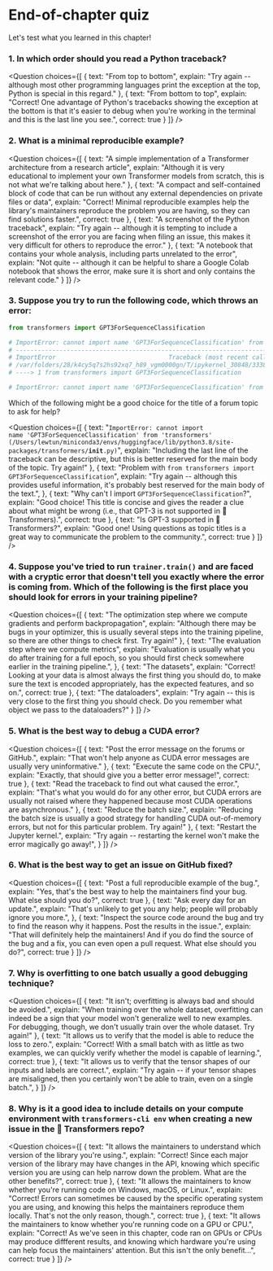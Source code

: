<!-- DISABLE-FRONTMATTER-SECTIONS -->

# End-of-chapter quiz

Let's test what you learned in this chapter!

### 1. In which order should you read a Python traceback?

<Question
	choices={[
		{
			text: "From top to bottom",
			explain: "Try again -- although most other programming languages print the exception at the top, Python is special in this regard."
		},
		{
			text: "From bottom to top",
			explain: "Correct! One advantage of Python's tracebacks showing the exception at the bottom is that it's easier to debug when you're working in the terminal and this is the last line you see.",
			correct: true
		}
	]}
/>

### 2. What is a minimal reproducible example?

<Question
	choices={[
		{
			text: "A simple implementation of a Transformer architecture from a research article",
			explain: "Although it is very educational to implement your own Transformer models from scratch, this is not what we're talking about here."
		},
		{
			text: "A compact and self-contained block of code that can be run without any external dependencies on private files or data",
			explain: "Correct! Minimal reproducible examples help the library's maintainers reproduce the problem you are having, so they can find solutions faster.",
			correct: true
		},
		{
			text: "A screenshot of the Python traceback",
			explain: "Try again -- although it is tempting to include a screenshot of the error you are facing when filing an issue, this makes it very difficult for others to reproduce the error."
		},
		{
			text: "A notebook that contains your whole analysis, including parts unrelated to the error",
			explain: "Not quite -- although it can be helpful to share a Google Colab notebook that shows the error, make sure it is short and only contains the relevant code."
		}
	]}
/>

### 3. Suppose you try to run the following code, which throws an error:

```py
from transformers import GPT3ForSequenceClassification

# ImportError: cannot import name 'GPT3ForSequenceClassification' from 'transformers' (/Users/lewtun/miniconda3/envs/huggingface/lib/python3.8/site-packages/transformers/__init__.py)
# ---------------------------------------------------------------------------
# ImportError                               Traceback (most recent call last)
# /var/folders/28/k4cy5q7s2hs92xq7_h89_vgm0000gn/T/ipykernel_30848/333858878.py in <module>
# ----> 1 from transformers import GPT3ForSequenceClassification

# ImportError: cannot import name 'GPT3ForSequenceClassification' from 'transformers' (/Users/lewtun/miniconda3/envs/huggingface/lib/python3.8/site-packages/transformers/__init__.py)
```

Which of the following might be a good choice for the title of a forum topic to ask for help?

<Question
	choices={[
		{
			text: "<code>ImportError: cannot import name 'GPT3ForSequenceClassification' from 'transformers' (/Users/lewtun/miniconda3/envs/huggingface/lib/python3.8/site-packages/transformers/__init__.py)</code>",
			explain: "Including the last line of the traceback can be descriptive, but this is better reserved for the main body of the topic. Try again!"
		},
		{
			text: "Problem with <code>from transformers import GPT3ForSequenceClassification</code>",
			explain: "Try again -- although this provides useful information, it's probably best reserved for the main body of the text.",
		},
		{
			text: "Why can't I import <code>GPT3ForSequenceClassification</code>?",
			explain: "Good choice! This title is concise and gives the reader a clue about what might be wrong (i.e., that GPT-3 is not supported in 🤗 Transformers).",
			correct: true
		},
		{
			text: "Is GPT-3 supported in 🤗 Transformers?",
			explain: "Good one! Using questions as topic titles is a great way to communicate the problem to the community.",
			correct: true
		}
	]}
/>

### 4. Suppose you've tried to run `trainer.train()` and are faced with a cryptic error that doesn't tell you exactly where the error is coming from. Which of the following is the first place you should look for errors in your training pipeline?

<Question
	choices={[
		{
			text: "The optimization step where we compute gradients and perform backpropagation",
			explain: "Although there may be bugs in your optimizer, this is usually several steps into the training pipeline, so there are other things to check first. Try again!"
		},
		{
			text: "The evaluation step where we compute metrics",
			explain: "Evaluation is usually what you do after training for a full epoch, so you should first check somewhere earlier in the training pipeline.",
		},
		{
			text: "The datasets",
			explain: "Correct! Looking at your data is almost always the first thing you should do, to make sure the text is encoded appropriately, has the expected features, and so on.",
			correct: true
		},
		{
			text: "The dataloaders",
			explain: "Try again -- this is very close to the first thing you should check. Do you remember what object we pass to the dataloaders?"
		}
	]}
/>

### 5. What is the best way to debug a CUDA error?

<Question
	choices={[
		{
			text: "Post the error message on the forums or GitHub.",
			explain: "That won't help anyone as CUDA error messages are usually very uninformative."
		},
		{
			text: "Execute the same code on the CPU.",
			explain: "Exactly, that should give you a better error message!",
			correct: true
		},
		{
			text: "Read the traceback to find out what caused the error.",
			explain: "That's what you would do for any other error, but CUDA errors are usually not raised where they happened because most CUDA operations are asynchronous."
		},
		{
			text: "Reduce the batch size.",
			explain: "Reducing the batch size is usually a good strategy for handling CUDA out-of-memory errors, but not for this particular problem. Try again!"
		},
		{
			text: "Restart the Jupyter kernel.",
			explain: "Try again -- restarting the kernel won't make the error magically go away!",
		}
	]}
/>

### 6. What is the best way to get an issue on GitHub fixed?

<Question
	choices={[
		{
			text: "Post a full reproducible example of the bug.",
			explain: "Yes, that's the best way to help the maintainers find your bug. What else should you do?",
			correct: true
		},
		{
			text: "Ask every day for an update.",
			explain: "That's unlikely to get you any help; people will probably ignore you more.",
		},
		{
			text: "Inspect the source code around the bug and try to find the reason why it happens. Post the results in the issue.",
			explain: "That will definitely help the maintainers! And if you do find the source of the bug and a fix, you can even open a pull request. What else should you do?",
			correct: true
		}
	]}
/>

### 7. Why is overfitting to one batch usually a good debugging technique?

<Question
	choices={[
		{
			text: "It isn't; overfitting is always bad and should be avoided.",
			explain: "When training over the whole dataset, overfitting can indeed be a sign that your model won't generalize well to new examples. For debugging, though, we don't usually train over the whole dataset. Try again!"
		},
		{
			text: "It allows us to verify that the model is able to reduce the loss to zero.",
			explain: "Correct! With a small batch with as little as two examples, we can quickly verify whether the model is capable of learning.",
			correct: true
		},
		{
			text: "It allows us to verify that the tensor shapes of our inputs and labels are correct.",
			explain: "Try again -- if your tensor shapes are misaligned, then you certainly won't be able to train, even on a single batch.",
		}
	]}
/>

### 8. Why is it a good idea to include details on your compute environment with `transformers-cli env` when creating a new issue in the 🤗 Transformers repo?

<Question
	choices={[
		{
			text: "It allows the maintainers to understand which version of the library you're using.",
			explain: "Correct! Since each major version of the library may have changes in the API, knowing which specific version you are using can help narrow down the problem. What are the other benefits?",
			correct: true
		},
		{
			text: "It allows the maintainers to know whether you're running code on Windows, macOS, or Linux.",
			explain: "Correct! Errors can sometimes be caused by the specific operating system you are using, and knowing this helps the maintainers reproduce them locally. That's not the only reason, though.",
			correct: true
		},
		{
			text: "It allows the maintainers to know whether you're running code on a GPU or CPU.",
			explain: "Correct! As we've seen in this chapter, code ran on GPUs or CPUs may produce diffferent results, and knowing which hardware you're using can help focus the maintainers' attention. But this isn't the only benefit...",
			correct: true
		}
	]}
/>
